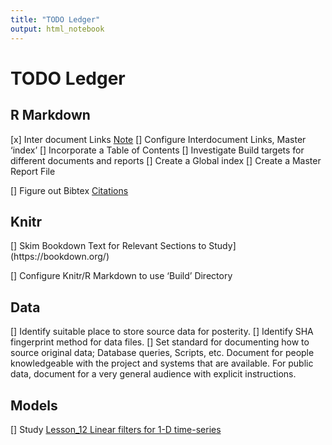 ```yaml
---
title: "TODO Ledger"
output: html_notebook
---
```


# TODO Ledger

## R Markdown

[x] Inter document Links [Note](./Notes.html)
  [] Configure Interdocument Links, Master 'index'
  [] Incorporate a Table of Contents
  [] Investigate Build targets for different documents and reports
    [] Create a Global index
    [] Create a Master Report File

[] Figure out Bibtex [Citations](https://bookdown.org/yihui/bookdown/citations.html)

## Knitr

[] Skim Bookdown Text for Relevant Sections to Study](https://bookdown.org/)

[] Configure Knitr/R Markdown to use 'Build' Directory

## Data

[] Identify suitable place to store source data for posterity.
[] Identify SHA fingerprint method for data files.
[] Set standard for documenting how to source original data; Database queries, Scripts, etc.  Document for people knowledgeable with the project and systems that are available.  For public data, document for a very general audience with explicit instructions.

## Models

[] Study [Lesson_12 Linear filters for 1-D time-series](http://www.mbfys.ru.nl/~robvdw/DGCN22/PRACTICUM_2011/LABS_2011/ALTERNATIVE_LABS/Lesson_12.html)